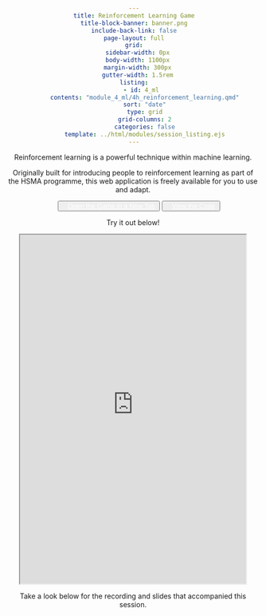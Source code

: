```yaml
---
title: Reinforcement Learning Game
title-block-banner: banner.png
include-back-link: false
page-layout: full
grid:
  sidebar-width: 0px
  body-width: 1100px
  margin-width: 300px
  gutter-width: 1.5rem
listing:
    - id: 4_ml
      contents: "module_4_ml/4h_reinforcement_learning.qmd"
      sort: "date"
      type: grid
      grid-columns: 2
      categories: false
      template: ../html/modules/session_listing.ejs
---
```


```{=html}
<style>
body {
	text-align: center;
}

a {
	color: rgb(255, 255, 255);
	text-decoration: underline;
	-webkit-text-decoration: underline;
	-moz-text-decoration: underline;
	-ms-text-decoration: underline;
	-o-text-decoration: underline;
  padding: 2px
}

.custom-button:hover a {
  background-color: white;    /* White background on hover */
  color: #3d3d3d;              /* Grey text on hover */
  border-color: #3498db;      /* Blue border on hover */
}

@media only screen and (max-width: 600px) {

.hsma-iframe {
  height: 350px
}
}

@media only screen and (max-width: 800px) {

.hsma-iframe {
  height: 450px
}
}

@media only screen and (min-width: 800px) {

.hsma-iframe {
  height: 700px
}

}

</style>
```

Reinforcement learning is a powerful technique within machine learning.

Originally built for introducing people to reinforcement learning as part of the HSMA programme, this web application is freely available for you to use and adapt.

```{=html}
<div class="project-link-buttons">
    <ul class="project-links">
        <button class="custom-button"><a href="https://hsma-programme.github.io/ReinforcementLearningGame/"><i class="fa-solid fa-globe"></i><span style="padding-left: 10px;">Open the Game in a New Tab</span></a></button>
        <button class="custom-button"><a href="https://github.com/hsma-programme/ReinforcementLearningGame"><i class="fa-brands fa-github"></i><span style="padding-left: 10px;">View the Code</span></a></button>
    </ul>
</div>
```

Try it out below!

```{=html}
<iframe class="hsma-iframe" width="90%" src="https://hsma-programme.github.io/ReinforcementLearningGame/" title="HSMA Reinforcement Learning Game"></iframe>
```

Take a look below for the recording and slides that accompanied this session.

:::{#4_ml}
:::
